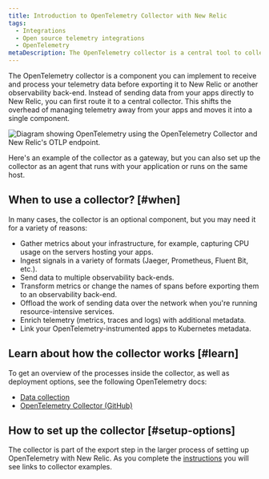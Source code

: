 ```yaml
---
title: Introduction to OpenTelemetry Collector with New Relic
tags:
  - Integrations
  - Open source telemetry integrations
  - OpenTelemetry
metaDescription: The OpenTelemetry collector is a central tool to collect, process, and export your telemetry to New Relic and beyond.
---
```



The OpenTelemetry collector is a component you can implement to receive and process your telemetry data before exporting it to New Relic or another observability back-end. Instead of sending data from your apps directly to New Relic, you can first route it to a central collector. This shifts the overhead of managing telemetry away from your apps and moves it into a single component.

<img
  title="Diagram of OTLP with collector"
  alt="Diagram showing OpenTelemetry using the OpenTelemetry Collector and New Relic's OTLP endpoint."
  src={nativeOtlpWithCollector}
/>

<figcaption>
  Here's an example of the collector as a gateway, but you can also set up the collector as an agent that runs with your application or runs on the same host.
</figcaption>

## When to use a collector? [#when]

In many cases, the collector is an optional component, but you may need it for a variety of reasons:

* Gather metrics about your infrastructure, for example, capturing CPU usage on the servers hosting your apps.
* Ingest signals in a variety of formats (Jaeger, Prometheus, Fluent Bit, etc.).
* Send data to multiple observability back-ends.
* Transform metrics or change the names of spans before exporting them to an observability back-end.
* Offload the work of sending data over the network when you're running resource-intensive services.
* Enrich telemetry (metrics, traces and logs) with additional metadata.
* Link your OpenTelemetry-instrumented apps to Kubernetes metadata.

## Learn about how the collector works [#learn]

To get an overview of the processes inside the collector, as well as deployment options, see the following OpenTelemetry docs:

* [Data collection](https://opentelemetry.io/docs/concepts/data-collection/)
* [OpenTelemetry Collector (GitHub)](https://github.com/open-telemetry/opentelemetry-collector/blob/main/README.md)

## How to set up the collector [#setup-options]

The collector is part of the export step in the larger process of setting up OpenTelemetry with New Relic. As you complete the [instructions](/docs/more-integrations/open-source-telemetry-integrations/opentelemetry/opentelemetry-quick-start) you will see links to collector examples.
